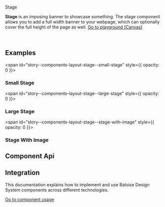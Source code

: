
<bal-doc-banner id="story--components-layout-stage--basic">Stage</bal-doc-banner>

<bal-doc-lead>
  <b>Stage</b> is an imposing banner to showcase something. The stage component allows you to add a full width banner to
  your webpage, which can optionally cover the full height of the page as well.
</bal-doc-lead>

<Canvas withSource="open">
  <Story id="components-layout-stage--basic" />
</Canvas>

<bal-doc-app>
  <bal-button-group class="mb-large" position="center">
    <a class="button is-primary" href="?path=/story/components-layout-stage--simple-stage">
      Go to playground (Canvas)
    </a>
    <bal-doc-code-sandbox
      framework="angular"
      template={Basic.parameters.docs.source.code}
    ></bal-doc-code-sandbox>
    <bal-doc-code-sandbox
      framework="html"
      template={Basic.parameters.docs.source.code}
      modules="stage"
    ></bal-doc-code-sandbox>
  </bal-button-group>
</bal-doc-app>

<br />
<br />
<br />

## Examples

<span id="story--components-layout-stage--small-stage" style={{ opacity: 0 }}></span>

### Small Stage

<Canvas>
  <Story id="components-layout-stage--small-stage" />
</Canvas>

<span id="story--components-layout-stage--large-stage" style={{ opacity: 0 }}></span>

### Large Stage

<Canvas>
  <Story id="components-layout-stage--large-stage" />
</Canvas>

<span id="story--components-layout-stage--stage-with-image" style={{ opacity: 0 }}></span>

### Stage With Image

<Canvas>
  <Story id="components-layout-stage--stage-with-image" />
</Canvas>

## Component Api

<Description markdown={readme} />

## Integration

This documentation explains how to implement and use Baloise Design System components across different technologies.

<a class="button is-primary" href="?path=/docs/development-components--page">
  Go to component usage
</a>

<br />


<Description markdown={theming} />


<Description markdown={testing} />

<bal-doc-github link="/components/bal-stage/stories/bal-stage.docs.mdx"></bal-doc-github>
